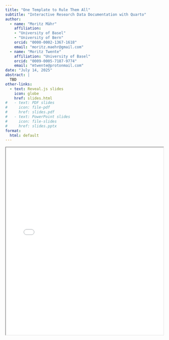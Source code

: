 ```yaml
---
title: "One Template to Rule Them All"
subtitle: "Interactive Research Data Documentation with Quarto"
author:
  - name: "Moritz Mähr"
    affiliation:
    - "University of Basel"
    - "University of Bern"
    orcid: "0000-0002-1367-1618"
    email: "moritz.maehr@gmail.com"
  - name: "Moritz Twente"
    affiliation: "University of Basel"
    orcid: "0009-0005-7187-9774"
    email: "mtwente@protonmail.com"
date: "July 14, 2025"
abstract: |
  TBD
other-links:
  - text: Reveal.js slides
    icon: globe
    href: slides.html
#   - text: PDF slides
#     icon: file-pdf
#     href: slides.pdf
#   - text: PowerPoint slides
#     icon: file-slides
#     href: slides.pptx
format:
  html: default
---
```


::: {.callout-tip title="Slide deck (Reveal JS)" collapse="true"}
<iframe src="slides.html" width="100%" height="600px" loading="lazy" allowfullscreen title="Slide deck">

This browser does not support iframes. Please open the <a href="slides.html">HTML</a> to view it.

</iframe>
:::

<!-- ::: {.callout-tip title="Slide deck (PDF)" collapse="true"}
<iframe src="slides.pdf" width="100%" height="600px" loading="lazy" allowfullscreen title="Slide deck">

This browser does not support PDF. Please download the <a href="slides.pdf">PDF slides</a> to view it.

</iframe>
::: -->